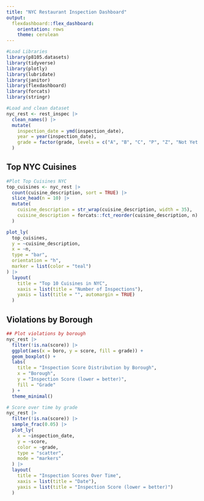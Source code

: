 ```yaml
---
title: "NYC Restaurant Inspection Dashboard"
output:
  flexdashboard::flex_dashboard:
    orientation: rows
    theme: cerulean
---
```


```r
#Load Libraries
library(p8105.datasets)
library(tidyverse)
library(plotly)
library(lubridate)
library(janitor)
library(flexdashboard)
library(forcats)
library(stringr)

#Load and clean dataset
nyc_rest <- rest_inspec |>
  clean_names() |>
  mutate(
    inspection_date = ymd(inspection_date),
    year = year(inspection_date),
    grade = factor(grade, levels = c("A", "B", "C", "P", "Z", "Not Yet Graded"))
  )
```

## Top NYC Cuisines
```r
#Plot Top Cuisines NYC
top_cuisines <- nyc_rest |>
  count(cuisine_description, sort = TRUE) |>
  slice_head(n = 10) |>
  mutate(
    cuisine_description = str_wrap(cuisine_description, width = 35),
    cuisine_description = forcats::fct_reorder(cuisine_description, n)
  )

plot_ly(
  top_cuisines,
  y = ~cuisine_description,
  x = ~n,
  type = "bar",
  orientation = "h",
  marker = list(color = "teal")
) |>
  layout(
    title = "Top 10 Cuisines in NYC",
    xaxis = list(title = "Number of Inspections"),
    yaxis = list(title = "", automargin = TRUE)
  ) 
```

## Violations by Borough
```r
## Plot violations by borough
nyc_rest |>
  filter(!is.na(score)) |>
  ggplot(aes(x = boro, y = score, fill = grade)) +
  geom_boxplot() +
  labs(
    title = "Inspection Score Distribution by Borough",
    x = "Borough",
    y = "Inspection Score (lower = better)",
    fill = "Grade"
  ) +
  theme_minimal()
```

```r
# Score over time by grade
nyc_rest |>
  filter(!is.na(score)) |>
  sample_frac(0.05) |>  
  plot_ly(
    x = ~inspection_date,
    y = ~score,
    color = ~grade,
    type = "scatter",
    mode = "markers"
  ) |>
  layout(
    title = "Inspection Scores Over Time",
    xaxis = list(title = "Date"),
    yaxis = list(title = "Inspection Score (lower = better)")
  )
```







